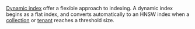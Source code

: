[Dynamic index](/developers/weaviate/concepts/vector-index#dynamic-index) offer a flexible approach to indexing. A dynamic index begins as a flat index, and converts automatically to an HNSW index when a [collection](/developers/weaviate/concepts/data#collections) or [tenant](/developers/weaviate/concepts/data#multi-tenancy) reaches a threshold size.